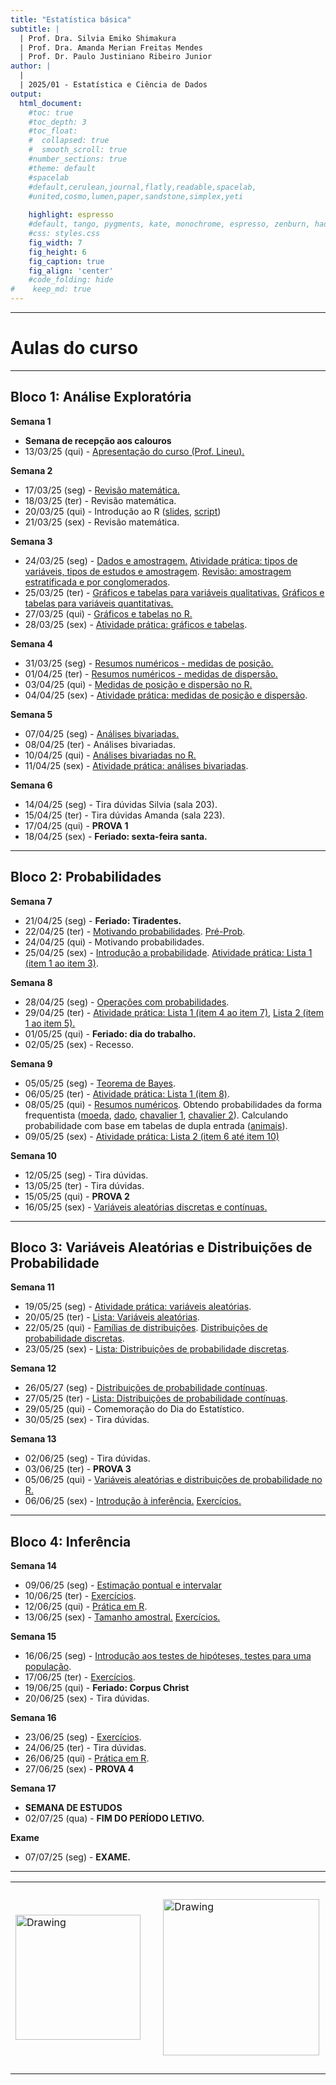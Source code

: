 ```yaml
---
title: "Estatística básica"
subtitle: |
  | Prof. Dra. Silvia Emiko Shimakura
  | Prof. Dra. Amanda Merian Freitas Mendes
  | Prof. Dr. Paulo Justiniano Ribeiro Junior
author: |
  |
  | 2025/01 - Estatística e Ciência de Dados
output:
  html_document:                    
    #toc: true                       
    #toc_depth: 3                    
    #toc_float:                      
    #  collapsed: true
    #  smooth_scroll: true
    #number_sections: true           
    #theme: default
    #spacelab
    #default,cerulean,journal,flatly,readable,spacelab,
    #united,cosmo,lumen,paper,sandstone,simplex,yeti
    
    highlight: espresso
    #default, tango, pygments, kate, monochrome, espresso, zenburn, haddock, and textmate
    #css: styles.css                
    fig_width: 7                    
    fig_height: 6                   
    fig_caption: true               
    fig_align: 'center'
    #code_folding: hide              
#    keep_md: true
---
```


---

# Aulas do curso

---

## Bloco 1: Análise Exploratória

**Semana 1**

 - **Semana de recepção aos calouros**
 - 13/03/25 (qui) - [Apresentação do curso (Prof. Lineu).](slides/100-introducao.pdf)

**Semana 2**

 - 17/03/25 (seg) - [Revisão matemática.](slides/000-revisao-matematica.pdf)
 - 18/03/25 (ter) - Revisão matemática.
 - 20/03/25 (qui) - Introdução ao R ([slides](slides/000-introducao-ao-r.pdf), [script](praticas-R/000-ambientacao-ao-R.R))
 - 21/03/25 (sex) - Revisão matemática.
    
**Semana 3**

 - 24/03/25 (seg) - [Dados e amostragem.](slides/101-dados-e-amostragem.pdf) [Atividade prática: tipos de variáveis, tipos de estudos e amostragem](praticas-aula/100-variaveis-estudos-amostragem-enunciados.pdf). [Revisão: amostragem estratificada e por conglomerados](slides/Revisão_Amostragem_estratificada_e_por_conglomerados.pdf).
 - 25/03/25 (ter) - [Gráficos e tabelas para variáveis qualitativas.](slides/102-exploratoria-quali-uni-tabelas-graficos.pdf) [Gráficos e tabelas para variáveis quantitativas.](slides/103-exploratoria-quant-uni-tabelas-graficos.pdf)
 - 27/03/25 (qui) - [Gráficos e tabelas no R.](praticas-R/100-graficos-tabelas-uni.R) 
 - 28/03/25 (sex) - [Atividade prática: gráficos e tabelas](praticas-aula/101-tabelas-graficos-quali-quant-solucao.pdf).
    
**Semana 4**

 - 31/03/25 (seg) - [Resumos numéricos - medidas de posição.](slides/104-exploratoria-medidas-posicao.pdf)
 - 01/04/25 (ter) - [Resumos numéricos - medidas de dispersão.](slides/105-exploratoria-medidas-dispersao.pdf)
 - 03/04/25 (qui) - [Medidas de posição e dispersão no R.](praticas-R/101-medidas-uni.R)
 - 04/04/25 (sex) - [Atividade prática: medidas de posição e dispersão](praticas-aula/102-medidas-posicao-dispersao-solucao.pdf).
    
**Semana 5**

 - 07/04/25 (seg) - [Análises bivariadas.](slides/106-exploratoria-bivariada.pdf)
 - 08/04/25 (ter) - Análises bivariadas.
 - 10/04/25 (qui) - [Análises bivariadas no R.](praticas-R/102-analises-bivariadas.R)
 - 11/04/25 (sex) - [Atividade prática: análises bivariadas](praticas-aula/103-analises-bivariadas-solucao.pdf).
    
**Semana 6**

 - 14/04/25 (seg) - Tira dúvidas Silvia (sala 203).
 - 15/04/25 (ter) - Tira dúvidas Amanda (sala 223).
 - 17/04/25 (qui) - **PROVA 1**
 - 18/04/25 (sex) - **Feriado: sexta-feira santa.**

---

## Bloco 2: Probabilidades

**Semana 7**

 - 21/04/25 (seg) - **Feriado: Tiradentes.**
 - 22/04/25 (ter) - [Motivando probabilidades](slides/IntroProb.pdf). [Pré-Prob](praticas-aula/preprobSOL1a7.pdf).
 - 24/04/25 (qui) - Motivando probabilidades.
 - 25/04/25 (sex) - [Introdução a probabilidade](slides/200-intro-prob.pdf). [Atividade prática: Lista 1 (item 1 ao item 3)](praticas-aula/200-probabilidade-solucao.pdf).

**Semana 8**

 - 28/04/25 (seg) - [Operações com probabilidades](slides/201-operacoes-com-probabilidades.pdf).
 - 29/04/25 (ter) - [Atividade prática: Lista 1 (item 4 ao item 7)](praticas-aula/200-probabilidade-solucao.pdf), [Lista 2 (item 1 ao item 5).](praticas-aula/pj-pospro.pdf)
 - 01/05/25 (qui) - **Feriado: dia do trabalho.**
 - 02/05/25 (sex) - Recesso.
    
**Semana 9**

 - 05/05/25 (seg) - [Teorema de Bayes](slides/202-teorema-de-bayes.pdf).
 - 06/05/25 (ter) - [Atividade prática: Lista 1 (item 8)](praticas-aula/200-probabilidade-solucao.pdf).
 - 08/05/25 (qui) - [Resumos numéricos](praticas-R/milsa.R). Obtendo probabilidades da forma frequentista ([moeda](praticas-R/201-moeda.R), [dado](praticas-R/202-dado.R), [chavalier 1](praticas-R/203-chavalier1.R), [chavalier 2](praticas-R/204-chavalier2.R)). Calculando probabilidade com base em tabelas de dupla entrada ([animais](praticas-R/205-prob-animais.R)).
 - 09/05/25 (sex) - [Atividade prática: Lista 2 (item 6 até item 10)](praticas-aula/pj-pospro.pdf)
    
**Semana 10**

 - 12/05/25 (seg) - Tira dúvidas.
 - 13/05/25 (ter) - Tira dúvidas.
 - 15/05/25 (qui) - **PROVA 2**
 - 16/05/25 (sex) - [Variáveis aleatórias discretas e contínuas.](slides/300-variaveis-aleatorias.pdf)

---

## Bloco 3: Variáveis Aleatórias e Distribuições de Probabilidade

**Semana 11**

 - 19/05/25 (seg) - [Atividade prática: variáveis aleatórias](praticas-aula/300-variaveis-aleatorias-enunciado.pdf).
 - 20/05/25 (ter) - [Lista: Variáveis aleatórias](listas/202-exercicios-variaveis-aleatorias.pdf).
 - 22/05/25 (qui) - [Famílias de distribuições](slides/ProbVAs-2.pdf). [Distribuições de probabilidade discretas](slides/301-distribuicoes-discretas.pdf).
 - 23/05/25 (sex) - [Lista: Distribuições de probabilidade discretas](listas/203-exercicios-distribuicoes.pdf).

**Semana 12**

 - 26/05/27 (seg) - [Distribuições de probabilidade contínuas](slides/302-distribuicoes-continuas.pdf).
 - 27/05/25 (ter) - [Lista: Distribuições de probabilidade contínuas](listas/203-exercicios-distribuicoes.pdf).
 - 29/05/25 (qui) - Comemoração do Dia do Estatístico.
 - 30/05/25 (sex) - Tira dúvidas.
    
**Semana 13**

 - 02/06/25 (seg) - Tira dúvidas.
 - 03/06/25 (ter) - **PROVA 3**
 - 05/06/25 (qui) - [Variáveis aleatórias e distribuições de probabilidade no R.](praticas-R/300-distribuicoes.R)
 - 06/06/25 (sex) - [Introdução à inferência.](slides/400-intro-inferencia.pdf) [Exercícios.](praticas-aula/400-intro-inferencia-dist-amostral-enunciado.pdf)

---

## Bloco 4: Inferência

**Semana 14**

 - 09/06/25 (seg) - [Estimação pontual e intervalar](slides/401-estimacao-pontual-intervalar.pdf)
 - 10/06/25 (ter) - [Exercícios](praticas-aula/401-intervalo-de-confianca-enunciado.pdf).
 - 12/06/25 (qui) - [Prática em R](praticas-R/401-exercicios-ic-tamanho-amostral.R).
 - 13/06/25 (sex) - [Tamanho amostral.](slides/402-tamanho-amostral.pdf)  [Exercícios.](praticas-aula/402-tamanho-amostral-enunciado.pdf)

**Semana 15**

 - 16/06/25 (seg) - [Introdução aos testes de hipóteses, testes para uma população](slides/403-testes-de-hipoteses.pdf).
 - 17/06/25 (ter) - [Exercícios](praticas-aula/403-teste-de-hipoteses-enunciado.pdf).
 - 19/06/25 (qui) - **Feriado: Corpus Christ**
 - 20/06/25 (sex) - Tira dúvidas.
    
**Semana 16**

 - 23/06/25 (seg) - [Exercícios](praticas-aula/exercicios-revisao-inferencia.pdf).
 - 24/06/25 (ter) - Tira dúvidas.
 - 26/06/25 (qui) - [Prática em R](praticas-R/402-ic-th.R).
 - 27/06/25 (sex) - **PROVA 4**
 
**Semana 17**

 - **SEMANA DE ESTUDOS**
 - 02/07/25 (qua) - **FIM DO PERÍODO LETIVO.**
    
**Exame**

 - 07/07/25 (seg) - **EXAME.**

---

<center>

<table><tr>

<td> <img src="img/ufpr-transparent-600px.png" alt="Drawing" style="width: 200px;"/> </td>

<td> &nbsp; &nbsp; &nbsp; &nbsp; &nbsp; &nbsp; </td>

<td> <img src="img/dest-texto-2.png" alt="Drawing" style="width: 250px;"/> </td>

<td> &nbsp; &nbsp; &nbsp; &nbsp; &nbsp; &nbsp; </td>

<td> <img src="img/leg.png" alt="Drawing" style="width: 300px;"/> </td>

</center>


<div class="tocify-extend-page" data-unique="tocify-extend-page" style="height: 0;"></div>